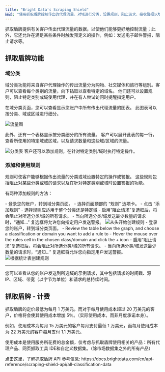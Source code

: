 ```yaml
---
title: "Bright Data's Scraping Shield"
描述: "使用抓取盾牌控制传出的代理流量，对域进行分类，设置规则，阻止请求，接收警报以增强数据安全性。"
---
```


抓取盾牌提供有关客户传出代理流量的数据，以使他们能够更好地控制流量；此外，它还允许在满足某些条件时触发预定义的操作，例如：发送电子邮件警报，阻止请求等。

## 抓取盾牌功能
### 域分类
域分类功能将来自客户代理操作的传出流量分为购物、社交媒体和旅行等组别。客户可以查看每个类别的流量，向下钻取以查看特定的域名。 他们还可以设置规则，阻止特定类别或域使用代理，并在有人尝试访问时提醒指定用户。

<Accordion title="我可以在域分类页面看到什么？">

在域分类页面，您可以查看显示您账户中所有传出代理流量的图表。 此图表可以按分类、域或区域进行细分。 

<Frame>
<img src="/images/scraping-automation/bright-shield/scraping-shield/traffic-chat.png" alt="流量图"/>
</Frame>
 
此外，还有一个表格显示按分类细分的所有流量。 客户可以展开此表的每一行，查看所使用的特定域或区域，以及请求数量和这些域/区域的流量。

<Frame>
<img src="/images/scraping-automation/bright-shield/scraping-shield/classification-table.png" alt="分类表"/>
</Frame>
客户还可以添加规则，在针对特定类别/域时执行特定操作。
</Accordion>

### 添加和使用规则

规则可使客户能够根据传出流量的分类或域设置特定的操作或警报。 这些规则包括阻止对某些分类或域的请求以及在针对特定类别或域时设置警报的功能。

有两种添加规则的方法：

<Tabs>
<Tab title="从头开始创建规则">
- 登录您的账户，转到域分类页面。
- 选择页面顶部的 “规则” 选项卡。
- 点击 “添加规则”
- 选择规则应适用于整个分类还是特定域
- 启用“阻止请求”复选框后，将会阻止对所选分类/域的所有请求。
- 当向所选分类/域发送最少数量的请求时，“通知...” 复选框将允许您向指定用户发送警报。

<Frame>
<img src="/images/scraping-automation/bright-shield/scraping-shield/create-rule-from-scratch.gif" alt="从头开始创建规则"/>
</Frame>

</Tab>

<Tab title="根据统计表创建规则">
- 登录您的账户，转到域分类页面。
- Review the table below the graph, and choose a classification or domain you want to add a rule to
- Hover the mouse over the rules cell in the chosen class/domain and click the + icon
- 启用“阻止请求”复选框后，将会阻止对所选分类/域的所有请求。
- 当向所选分类/域发送最少数量的请求时，“通知...” 复选框将允许您向指定用户发送警报。
<Frame>
<img src="/images/scraping-automation/bright-shield/scraping-shield/create-rule-from-table.gif" alt="根据统计表创建规则"/>
</Frame>
</Tab>
</Tabs>

---

<Accordion title="正在下载示例请求">
您可以查看从您的账户发送到所选域的示例请求，其中包括请求的时间戳、源 IP、区域、带宽（以字节为单位）和请求的总持续时间。
</Accordion>

## 抓取盾牌 - 计费 

抓取盾牌的定价最低为每月 1 万美元。而对于每月使用成本超过 20 万美元的客户，价格将会使其使用成本增加 5％。（实际使用成本，而非月度承诺本身）。

例如，使用成本为每月 15 万美元的客户每月支付最低 1 万美元，而每月使用成本为 22 万美元的客户每月支付 1.1 万美元。

使用成本是使用服务所花费的总金额，仅考虑与抓取盾牌使用相关的产品：所有代理产品、网页抓取工具 IDE和自定义数据集。（除市场数据集之外的所有产品）

<Tip>
点击这里，了解抓取盾牌 API 参考信息:  
https://docs.brightdata.com/cn/api-reference/scraping-shield-api/all-classification-data
</Tip>
